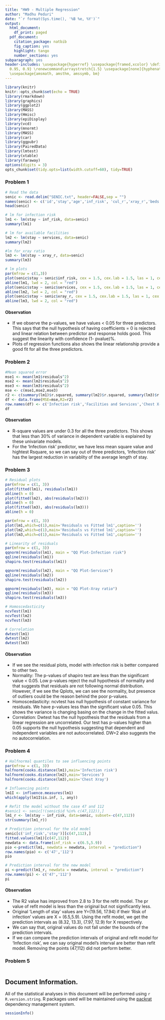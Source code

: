 ```yaml
---
title: "HW9 - Multiple Regression"
author: "Madhu Peduri"
date: "`r format(Sys.time(), '%B %e, %Y')`"
output:
  html_document:
    df_print: paged
  pdf_document:
    citation_package: natbib
    fig_caption: yes
    highlight: tango
    number_sections: yes
subparagraph: yes
header-includes: \usepackage{hyperref} \usepackage{framed,xcolor} \definecolor{shadecolor}{rgb}{0.99,
  0.95, 0.9} \renewcommand\arraystretch{1.5} \usepackage[none]{hyphenat} \raggedright
  \usepackage{amsmath, amsthm, amssymb, bm}
---
```


  
```r
library(knitr)
knitr::opts_chunk$set(echo = TRUE)
library(rmarkdown)
library(graphics)
library(ggplot2)
library(MASS)
library(Hmisc)
library(epiDisplay)
library(vcd)
library(mnormt)
library(MASS)
library(car)
library(ggpubr)
library(PairedData)
library(lmtest)
library(xtable)
library(faraway)
options(digits = 3)
opts_chunk$set(tidy.opts=list(width.cutoff=60), tidy=TRUE)
```

### Problem 1 

```r
# Read the data
senic <- read.delim("SENIC.txt", header=FALSE,sep = "")
names(senic) <- c('id','stay','age','inf_risk', 'cul_r','xray_r','beds','med','region','daily_avg','nurses','services')
head(senic)

# lm for infection risk
lm1 <- lm(stay ~ inf_risk, data=senic)
summary(lm1)

# lm for available facilities
lm2 <- lm(stay ~ services, data=senic)
summary(lm2)

#lm for xray ratio
lm3 <- lm(stay ~ xray_r, data=senic)
summary(lm3)

# lm plots
par(mfrow = c(1,3))
plot(senic$stay ~ senic$inf_risk, cex = 1.5, cex.lab = 1.5, las = 1, cex.main = 1.5, xlab='Infection risk', ylab='average length of stay')
abline(lm1, lwd = 2, col = "red")
plot(senic$stay ~ senic$services, cex = 1.5, cex.lab = 1.5, las = 1, cex.main = 1.5, xlab='Services', ylab='average length of stay')
abline(lm2, lwd = 2, col = "red")
plot(senic$stay ~ senic$xray_r, cex = 1.5, cex.lab = 1.5, las = 1, cex.main = 1.5, xlab='X ray ratio', ylab='average length of stay')
abline(lm3, lwd = 2, col = "red")
```

#### Observation
- If we observe the p-values, we have values < 0.05 for three predictors. This says that the null hypothesis of having coefficients = 0 is rejected and linear relation between predictor and response holds good. This suggest the linearity with confidence (1- pvalue)%. 
- Plots of regression functions also shows the linear relationship provide a good fit for all the three predictors.


### Problem 2

```r
#Mean squared error
mse1 <- mean(lm1$residuals^2)
mse2 <- mean(lm2$residuals^2)
mse3 <- mean(lm3$residuals^2)
mse <- c(mse1,mse2,mse3)
r2 <- c(summary(lm1)$r.squared, summary(lm2)$r.squared, summary(lm3)$r.squared)
df <- data.frame(MSE=mse,R2=r2)
row.names(df) <- c('Infection risk','Facilities and Services','Chest X-ray ratio')
df
```

#### Observation
- R-square values are under 0.3 for all the three predictors. This shows that less than 30% of variance in dependent variable is explained by these univariate models.
- For the 'Infection risk' predictor, we have less mean square value and hightest Rsquare, so we can say out of three predictors, 'Infection risk' has the largest reduction in variablity of the average length of stay.

### Problem 3

```r
# Residual plots
par(mfrow = c(1, 3))
plot(fitted(lm1), residuals(lm1))
abline(h = 0)
plot(fitted(lm2), abs(residuals(lm2)))
abline(h = 0)
plot(fitted(lm3), abs(residuals(lm3)))
abline(h = 0)

par(mfrow = c(1, 3))
plot(lm1,which=c(1),main='Residuals vs Fitted lm1',caption='')
plot(lm2,which=c(1),main='Residuals vs Fitted lm1',caption='')
plot(lm3,which=c(1),main='Residuals vs Fitted lm1',caption='')

# Linearity of residuals
par(mfrow = c(1, 3))
qqnorm(residuals(lm1), main = "QQ Plot-Infection risk")
qqline(residuals(lm1))
shapiro.test(residuals(lm1))

qqnorm(residuals(lm2), main = "QQ Plot-Services")
qqline(residuals(lm2))
shapiro.test(residuals(lm2))

qqnorm(residuals(lm3), main = "QQ Plot-Xray ratio")
qqline(residuals(lm3))
shapiro.test(residuals(lm3))

# Homoscedasticity 
ncvTest(lm1)
ncvTest(lm2)
ncvTest(lm3)

# Correlation
dwtest(lm1)
dwtest(lm2)
dwtest(lm3)
```

#### Observation
- If we see the residual plots, model with infection risk is better compared to other two. 
- Normality: The p-values of shapiro test are less than the significant value < 0.05. Low p-values reject the null hypothesis of normality and that suggests that residuals are not following normal distribution. However, if we see the Qplots, we can see the normality, but presence of outliers could be the reason behind the poor p-values.
- Homoscedasticity: ncvtest has null hypothesis of constant variance for residuals. We have p-values less than the significant value 0.05. This shows the variance is changing basing on the change in the fitted valus. 
- Correlation: Dwtest has the null hypothesis  that the residuals from a linear regression are uncorrelated. Our test has p-values higher than 0.05 supports the null hypothesis suggesting that dependent and independent variables are not autocorrelated. DW=2 also suggests the no autocorrelation. 

### Problem 4

```r
# Halfnormal quantiles to see influencing points
par(mfrow = c(1, 3))
halfnorm(cooks.distance(lm1),main='Infection risk')
halfnorm(cooks.distance(lm2),main='Services')
halfnorm(cooks.distance(lm3),main='Chest Xray')

# Influencing points 
lm1I <- influence.measures(lm1)
which(apply(lm1I$is.inf, 1, any))

# Refit the model without the case 47 and 112
#senic1 <- senic[!(senic$id %in% c(47,112)),]
lm1_r <- lm(stay ~ inf_risk, data=senic, subset=-c(47,112))
str(summary(lm1_r))

# Prediction interval for the old model
senic[c('inf_risk','stay')][c(47,112),]
fitted.values(lm1)[c(47,112)]
newdata <- data.frame(inf_risk = c(6.5,5.9))
pio <-predict(lm1, newdata = newdata, interval = "prediction")
row.names(pio) <- c('47','112')
pio

# Prediction interval for the new model
pi <-predict(lm1_r, newdata = newdata, interval = "prediction")
row.names(pi) <- c('47','112')
pi
```

#### Observation
- The R2 value has improved from 2.8 to 3 for the refit model. The pr value of refit model is less than the original but not significantly less.
- Original 'Length of stay' values are Y=(19.56, 17.94) if their 'Risk of infection' values are X = (6.5,5.9). Using the refit model, we get the prediction intervals as (8.32, 13.3), (7.97, 12.9) for X respectively. 
- We can say that, original values do not fall under the bounds of the prediction intervals. 
- If we can compare the prediction intervals of original and refit model for 'Infection risk', we can say original model's interval are better than refit model. Removing the points (47,112) did not perform better. 

### Problem 5

```r
```

## Document Information.

All of the statistical analyses in this document will be performed using `r R.version.string`.  R packages used will be maintained using the [packrat](http://rstudio.github.io/packrat/) dependency management system.  

```r
sessionInfo()
```
